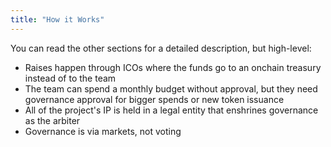```yaml
---
title: "How it Works"
---
```


You can read the other sections for a detailed description, but high-level:
- Raises happen through ICOs where the funds go to an onchain treasury instead of to the team
- The team can spend a monthly budget without approval, but they need governance approval
for bigger spends or new token issuance
- All of the project's IP is held in a legal entity that enshrines governance as the arbiter
- Governance is via markets, not voting
